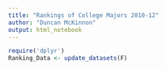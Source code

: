```yaml
---
title: "Rankings of College Majors 2010-12"
author: "Duncan McKinnon"
output: html_notebook
---
```


```r
require('dplyr')
Ranking_Data <- update_datasets(F)
```

